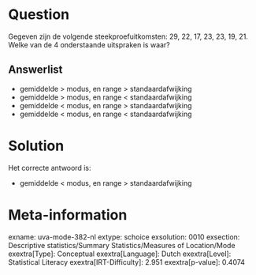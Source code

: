 Question
========

Gegeven zijn de volgende steekproefuitkomsten: 29, 22, 17, 23, 23, 19,
21. Welke van de 4 onderstaande uitspraken is waar?

Answerlist
----------

* gemiddelde > modus, en range > standaardafwijking
* gemiddelde > modus, en range < standaardafwijking
* gemiddelde < modus, en range > standaardafwijking
* gemiddelde < modus, en range < standaardafwijking

Solution
========

Het correcte antwoord is: 

* gemiddelde < modus, en range > standaardafwijking

Meta-information
================
exname: uva-mode-382-nl
extype: schoice
exsolution: 0010
exsection: Descriptive statistics/Summary Statistics/Measures of Location/Mode
exextra[Type]: Conceptual
exextra[Language]: Dutch
exextra[Level]: Statistical Literacy
exextra[IRT-Difficulty]: 2.951
exextra[p-value]: 0.4074
